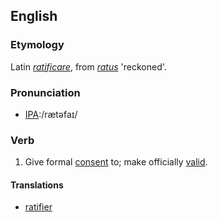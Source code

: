 ==English==

===Etymology===
Latin ''[[ratificare]]'', from ''[[ratus]]'' 'reckoned'.

===Pronunciation===
*[[w:International Phonetic Alphabet|IPA]]:/rætəfaɪ/

===Verb===
{{en-infl-reg-consonant-y|ratif|y|}}
# Give formal [[consent]] to; make officially [[valid]].
====Translations====
*{{fr}} [[ratifier]]